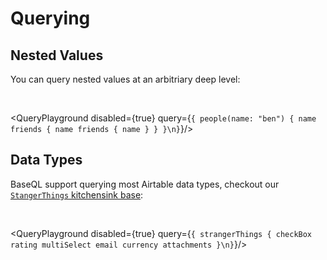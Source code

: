 
# Querying

## Nested Values

You can query nested values at an arbitriary deep level:

<br />

<QueryPlayground disabled={true} query={`{
people(name: "ben") {
  name
  friends {
    name
    friends {
      name
    }
  }
}\n}`}/>

## Data Types

BaseQL support querying most Airtable data types, checkout our [`StangerThings` kitchensink base](https://airtable.com/shrjevFPtREOPPxWj):

<br />

<QueryPlayground disabled={true} query={`{
strangerThings {
  checkBox
  rating
  multiSelect
  email
  currency
  attachments
}\n}`}/>